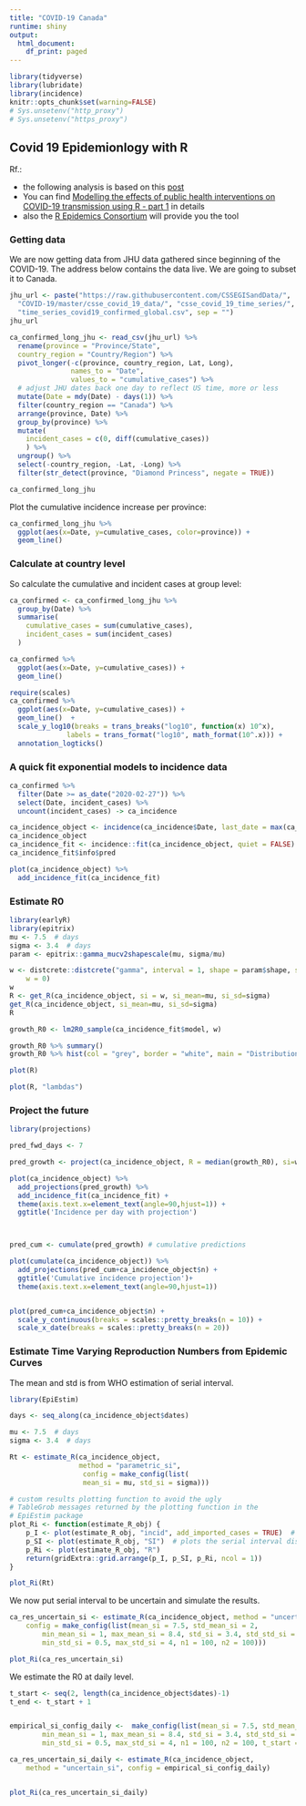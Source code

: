 ```yaml
---
title: "COVID-19 Canada"
runtime: shiny
output:
  html_document:
    df_print: paged
---
```


```r
library(tidyverse)
library(lubridate)
library(incidence)
knitr::opts_chunk$set(warning=FALSE)
# Sys.unsetenv("http_proxy")
# Sys.unsetenv("https_proxy")
```


## Covid 19 Epidemionlogy with R

Rf.: 

- the following analysis is based on this [post](https://rviews.rstudio.com/2020/03/05/covid-19-epidemiology-with-r/)
- You can find [Modelling the effects of public health interventions on COVID-19 transmission using R - part 1](https://timchurches.github.io/blog/posts/2020-03-10-modelling-the-effects-of-public-health-interventions-on-covid-19-transmission-part-1/) in details
- also the [R Epidemics Consortium](https://www.repidemicsconsortium.org/projects/) will provide you the tool

### Getting data

We are now getting data from JHU data gathered since beginning of the COVID-19. The address below contains the data live. We are going to subset it to Canada.

```r
jhu_url <- paste("https://raw.githubusercontent.com/CSSEGISandData/", 
  "COVID-19/master/csse_covid_19_data/", "csse_covid_19_time_series/", 
  "time_series_covid19_confirmed_global.csv", sep = "")
jhu_url
```

```r
ca_confirmed_long_jhu <- read_csv(jhu_url) %>% 
  rename(province = "Province/State", 
  country_region = "Country/Region") %>% 
  pivot_longer(-c(province, country_region, Lat, Long), 
               names_to = "Date", 
               values_to = "cumulative_cases") %>% 
  # adjust JHU dates back one day to reflect US time, more or less
  mutate(Date = mdy(Date) - days(1)) %>% 
  filter(country_region == "Canada") %>% 
  arrange(province, Date) %>% 
  group_by(province) %>% 
  mutate(
    incident_cases = c(0, diff(cumulative_cases))
    ) %>% 
  ungroup() %>% 
  select(-country_region, -Lat, -Long) %>% 
  filter(str_detect(province, "Diamond Princess", negate = TRUE))

ca_confirmed_long_jhu
```

Plot the cumulative incidence increase per province:

```r
ca_confirmed_long_jhu %>%
  ggplot(aes(x=Date, y=cumulative_cases, color=province)) +
  geom_line() 
```

### Calculate at country level

So calculate the cumulative and incident cases at group level:


```r
ca_confirmed <- ca_confirmed_long_jhu %>%
  group_by(Date) %>%
  summarise(
    cumulative_cases = sum(cumulative_cases),
    incident_cases = sum(incident_cases)
  )

ca_confirmed %>%
  ggplot(aes(x=Date, y=cumulative_cases)) +
  geom_line() 

require(scales)
ca_confirmed %>%
  ggplot(aes(x=Date, y=cumulative_cases)) +
  geom_line()  +
  scale_y_log10(breaks = trans_breaks("log10", function(x) 10^x),
              labels = trans_format("log10", math_format(10^.x))) +
  annotation_logticks()  
```

### A quick fit exponential models to incidence data

```r
ca_confirmed %>%
  filter(Date >= as_date("2020-02-27")) %>%
  select(Date, incident_cases) %>%
  uncount(incident_cases) -> ca_incidence

ca_incidence_object <- incidence(ca_incidence$Date, last_date = max(ca_incidence$Date))
ca_incidence_object
ca_incidence_fit <- incidence::fit(ca_incidence_object, quiet = FALSE)
ca_incidence_fit$info$pred
```



```r
plot(ca_incidence_object) %>% 
  add_incidence_fit(ca_incidence_fit)
```

### Estimate R0 


```r
library(earlyR)
library(epitrix)
mu <- 7.5  # days
sigma <- 3.4  # days
param <- epitrix::gamma_mucv2shapescale(mu, sigma/mu)

w <- distcrete::distcrete("gamma", interval = 1, shape = param$shape, scale = param$scale, 
    w = 0)
w
R <- get_R(ca_incidence_object, si = w, si_mean=mu, si_sd=sigma)
get_R(ca_incidence_object, si_mean=mu, si_sd=sigma)
R

growth_R0 <- lm2R0_sample(ca_incidence_fit$model, w) 

growth_R0 %>% summary()
growth_R0 %>% hist(col = "grey", border = "white", main = "Distribution of R0")
```

```r
plot(R)
```

```r
plot(R, "lambdas")
```

### Project the future


```r
library(projections)

pred_fwd_days <- 7

pred_growth <- project(ca_incidence_object, R = median(growth_R0), si=w, n_sim=10000, n_days = pred_fwd_days)

plot(ca_incidence_object) %>%
  add_projections(pred_growth) %>% 
  add_incidence_fit(ca_incidence_fit) +
  theme(axis.text.x=element_text(angle=90,hjust=1)) +
  ggtitle('Incidence per day with projection')



pred_cum <- cumulate(pred_growth) # cumulative predictions

plot(cumulate(ca_incidence_object)) %>%
  add_projections(pred_cum+ca_incidence_object$n) +
  ggtitle('Cumulative incidence projection')+
  theme(axis.text.x=element_text(angle=90,hjust=1))


plot(pred_cum+ca_incidence_object$n) + 
  scale_y_continuous(breaks = scales::pretty_breaks(n = 10)) +
  scale_x_date(breaks = scales::pretty_breaks(n = 20))
```

### Estimate Time Varying Reproduction Numbers from Epidemic Curves

The mean and std is from WHO estimation of serial interval.

```r
library(EpiEstim)

days <- seq_along(ca_incidence_object$dates)

mu <- 7.5  # days
sigma <- 3.4  # days

Rt <- estimate_R(ca_incidence_object, 
                 method = "parametric_si",
                  config = make_config(list(
                  mean_si = mu, std_si = sigma)))

# custom results plotting function to avoid the ugly
# TableGrob messages returned by the plotting function in the
# EpiEstim package
plot_Ri <- function(estimate_R_obj) {
    p_I <- plot(estimate_R_obj, "incid", add_imported_cases = TRUE)  # plots the incidence
    p_SI <- plot(estimate_R_obj, "SI")  # plots the serial interval distribution
    p_Ri <- plot(estimate_R_obj, "R")
    return(gridExtra::grid.arrange(p_I, p_SI, p_Ri, ncol = 1))
}

plot_Ri(Rt)

```

We now put serial interval to be uncertain and simulate the results.

```r
ca_res_uncertain_si <- estimate_R(ca_incidence_object, method = "uncertain_si", 
    config = make_config(list(mean_si = 7.5, std_mean_si = 2, 
        min_mean_si = 1, max_mean_si = 8.4, std_si = 3.4, std_std_si = 1, 
        min_std_si = 0.5, max_std_si = 4, n1 = 100, n2 = 100)))

plot_Ri(ca_res_uncertain_si)


```

We estimate the R0 at daily level.

```r
t_start <- seq(2, length(ca_incidence_object$dates)-1)
t_end <- t_start + 1


empirical_si_config_daily <-  make_config(list(mean_si = 7.5, std_mean_si = 2, 
        min_mean_si = 1, max_mean_si = 8.4, std_si = 3.4, std_std_si = 1, 
        min_std_si = 0.5, max_std_si = 4, n1 = 100, n2 = 100, t_start = t_start, t_end = t_end))

ca_res_uncertain_si_daily <- estimate_R(ca_incidence_object, 
    method = "uncertain_si", config = empirical_si_config_daily)


plot_Ri(ca_res_uncertain_si_daily)
```

